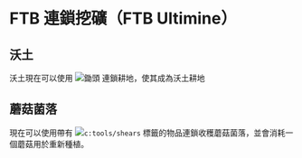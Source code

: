 # FTB 連鎖挖礦（FTB Ultimine）

## 沃土

沃土現在可以使用 ![](@minecraft:item/diamond_hoe)鋤頭 連鎖耕地，使其成為沃土耕地

## 蘑菇菌落

現在可以使用帶有 ![](@minecraft:item/shears)`c:tools/shears` 標籤的物品連鎖收穫蘑菇菌落，並會消耗一個蘑菇用於重新種植。

<center>
<Asset location="mango_compat_delight:docs/ftbultimine/mushroom_colony_harvest.gif" width={512} />
</center>

